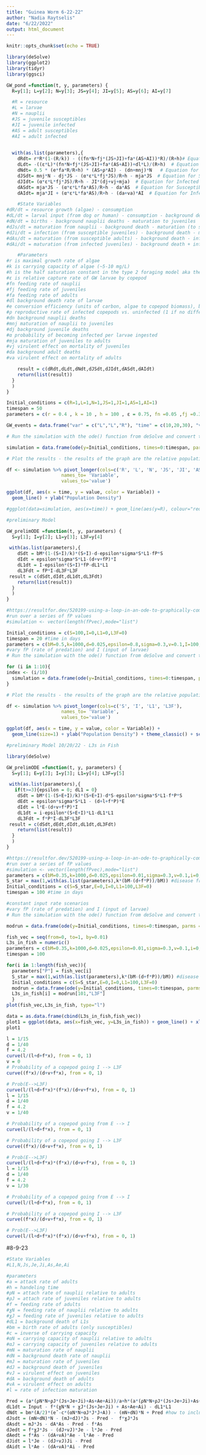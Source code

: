 ```yaml
--- 
title: "Guinea Worm 6-22-22" 
author: "Nadia Raytselis" 
date: "6/22/2022" 
output: html_document 
--- 
```


```r
knitr::opts_chunk$set(echo = TRUE) 
``` 

```r
library(deSolve) 
library(ggplot2) 
library(tidyr)
library(ggsci)
``` 

```r
GW_pond =function(t, y, parameters) { 
  R=y[1]; L=y[2]; N=y[3]; JS=y[4]; JI=y[5]; AS=y[6]; AI=y[7]  

  #R = resource 
  #L = larvae 
  #N = nauplii 
  #JS = juvenile susceptibles 
  #JI = juvenile infected 
  #AS = adult susceptibles 
  #AI = adult infected 

   
  with(as.list(parameters),{  
    dRdt= r*R*(1-(R/k)) - ((fn*N+fj*(JS+JI)+fa*(AS+AI))*R)/(R+h)# Equation for Resources 
    dLdt= -((ε*L)*(fn*N+fj*(JS+JI)+fa*(AS+AI))+dl*L)/(R+h)  # Equation for Larvae 
    dNdt= 0.5 * (e*fa*R/R+h) * (AS+ρ*AI) - (dn+mnj)*N   # Equation for Nauplii 
    dJSdt= mnj*N - dj*JS - (α*ε*L*fj*JS)/R+h - mja*JS  # Equation for Susceptible Juveniles 
    dJIdt= (α*ε*L*fj*JS)/R+h - JI*(dj+vj+mja)  # Equation for Infected Juveniles 
    dASdt= mja*JS - (α*ε*L*fa*AS)/R+h - da*AS  # Equation for Susceptible Adults 
    dAIdt= mja*JI + (α*ε*L*fa*AS)/R+h - (da+va)*AI  # Equation for Infected Adults 

    #State Variables 
#dR/dt = resource growth (algae) - consumption 
#dL/dt = larval input (from dog or human) - consumption - background death 
#dN/dt = births - background nauplii deaths - maturation to juveniles 
#dJs/dt = maturation from nauplii - background death - maturation (to susceptible adults) - infection 
#dJi/dt = infection (from susceptible juveniles) - background death - maturation (to infected adults) 
#dAs/dt = maturation (from susceptible adults) - background death - infection 
#dAi/dt = maturation (from infected juveniles) - background death + infection (of susceptible adults) 

    #Parameters 
#r is maximal growth rate of algae 
#k is carrying capacity of algae (~5-10 mg/L) 
#h is the half saturation constant in the type 2 foraging model aka the resource density at which the consumer's consumption rate is 1/2 of the maximum rate. It is related to search speed and defines the shape/slope of the curve 
#ε is relative capture rate of GW larvae by copepod 
#fn feeding rate of nauplii 
#fj feeding rate of juveniles 
#fa feeding rate of adults 
#dl background death rate of larvae  
#e conversion efficiency (units of carbon, algae to copepod biomass), births dependent on consumption by adults
#ρ reproductive rate of infected copepods vs. uninfected (1 if no difference) 
#dn background nauplii deaths 
#mnj maturation of nauplii to juveniles 
#dj background juvenile deaths 
#α probability of becoming infected per larvae ingested 
#mja maturation of juveniles to adults 
#vj virulent effect on mortality of juveniles 
#da background adult deaths  
#va virulent effect on mortality of adults 

    result = c(dRdt,dLdt,dNdt,dJSdt,dJIdt,dASdt,dAIdt) 
    return(list(result)) 
  } 
  )  
}  
``` 

```r
Initial_conditions = c(R=1,L=1,N=1,JS=1,JI=1,AS=1,AI=1) 
timespan = 50 
parameters = c(r = 0.4 , k = 10 , h = 100 , ε = 0.75, fn =0.05 ,fj =0.317 , fa =0.1 , dl =2.5 , e = 0.33 , ρ  = 1 , dn = 0.233, mnj = 1.25, dj = 0.2, α = 0.001 , mja = 0.62 , vj =0 , da =0.2 , va = 0.80 ) #time in days

GW_events = data.frame("var" = c("L","L","R"), "time" = c(10,20,30), "value" = c(1,0,0), "method" = c("add","add","add")) 

# Run the simulation with the ode() function from deSolve and convert to a dataframe 

simulation = data.frame(ode(y=Initial_conditions, times=0:timespan, parms = parameters, func=GW_pond, method="lsoda", events = list(data = GW_events))) 

# Plot the results - the results of the graph are the relative population densities of each stage class 

df <- simulation %>% pivot_longer(cols=c('R', 'L', 'N', 'JS', 'JI', 'AS', 'AI'),
                    names_to= 'Variable',
                    values_to='value')

ggplot(df, aes(x = time, y = value, color = Variable)) +
  geom_line() + ylab("Population Density") 

#ggplot(data=simulation, aes(x=time)) + geom_line(aes(y=R), colour="red") + geom_line(aes(y=L), colour="blue") + geom_line(aes(y=N), colour="green") + geom_line(aes(y=JS), colour="orange") + geom_line(aes(y=JI), colour="purple") + geom_line(aes(y=AS), colour="black") + geom_line(aes(y=AI), colour="pink") + ylab("Density") 
``` 
```r
#preliminary Model

GW_prelimODE =function(t, y, parameters) { 
  S=y[1]; I=y[2]; L1=y[3]; L3F=y[4]

 with(as.list(parameters),{  
    dSdt = bM*(1-(S+I)/k)*(S+I)-d-epsilon*sigma*S*L1-fP*S
    dIdt = epsilon*sigma*S*L1-(d+v+fP)*I
    dL1dt = I-epsilon*(S+I)*fP-dL1*L1
    dL3Fdt = fP*I-dL3F*L3F
 result = c(dSdt,dIdt,dL1dt,dL3Fdt) 
    return(list(result)) 
  } 
  )  
}  

#https://resultfor.dev/520199-using-a-loop-in-an-ode-to-graphically-compare-different-parameters-r
#run over a series of fP values 
#simulation <- vector(length(fPvec),mode="list")

Initial_conditions = c(S=100,I=0,L1=0,L3F=0)
timespan = 20 #time in days
parameters = c(bM=0.5,k=1000,d=0.025,epsilon=0.8,sigma=0.3,v=0.1,I=100,dL1=1,dL3F=0.01)
#vary fP (rate of predation) and I (input of larvae)
# Run the simulation with the ode() function from deSolve and convert to a dataframe

for (i in 1:10){
index <- (i/10)
  simulation = data.frame(ode(y=Initial_conditions, times=0:timespan, parms = c(fP=index[i],parameters), func=GW_prelimODE, method="lsoda"))
}

# Plot the results - the results of the graph are the relative population densities of each stage class 

df <- simulation %>% pivot_longer(cols=c('S', 'I', 'L1', 'L3F'),
                    names_to= 'Variable',
                    values_to='value')

ggplot(df, aes(x = time, y = value, color = Variable)) +
  geom_line(size=1) + ylab("Population Density") + theme_classic() + scale_color_jama()
```

```r
#preliminary Model 10/20/22 - L3s in Fish 

library(deSolve)

GW_prelimODE =function(t, y, parameters) { 
  S=y[1]; E=y[2]; I=y[3]; L1=y[4]; L3F=y[5]

 with(as.list(parameters),{  
   if(t>=3){epsilon = 0; dL1 = 0}
    dSdt = bM*(1-(S+E+I)/k)*(S+E+I)-d*S-epsilon*sigma*S*L1-f*P*S
    dEdt = epsilon*sigma*S*L1 - (d+l+f*P)*E
    dIdt = l*E-(d+v+f*P)*I
    dL1dt = i-epsilon*(S+E+I)*L1-dL1*L1
    dL3Fdt = f*P*I-dL3F*L3F
 result = c(dSdt,dEdt,dIdt,dL1dt,dL3Fdt) 
    return(list(result)) 
  } 
  )  
}  

#https://resultfor.dev/520199-using-a-loop-in-an-ode-to-graphically-compare-different-parameters-r
#run over a series of fP values 
#simulation <- vector(length(fPvec),mode="list")
parameters = c(bM=0.35,k=1000,d=0.025,epsilon=0.01,sigma=0.3,v=0.1,i=0,dL1=1,dL3F=0,l=1/15,f=4.2,P=0.07)
S_star = max(1,with(as.list(parameters),k*(bM-(d+f*P))/bM)) #disease free equilibrium state 
Initial_conditions = c(S=S_star,E=0,I=0,L1=100,L3F=0)
timespan = 100 #time in days

#constant input rate scenarios 
#vary fP (rate of predation) and I (input of larvae)
# Run the simulation with the ode() function from deSolve and convert to a dataframe

modrun = data.frame(ode(y=Initial_conditions, times=0:timespan, parms = parameters, func=GW_prelimODE, method="lsoda",maxsteps=5e5))

fish_vec = seq(from=0, to=1, by=0.01)
L3s_in_fish = numeric()
parameters = c(bM=0.35,k=1000,d=0.025,epsilon=0.01,sigma=0.3,v=0.1,i=0,dL1=1,dL3F=0,l=1/15,f=4.2,P=0.07)
timespan = 100

for(i in 1:length(fish_vec)){
  parameters["P"] = fish_vec[i]
  S_star = max(1,with(as.list(parameters),k*(bM-(d+f*P))/bM)) #disease free equilibrium state 
  Initial_conditions = c(S=S_star,E=0,I=0,L1=100,L3F=0)
  modrun = data.frame(ode(y=Initial_conditions, times=0:timespan, parms = parameters, func=GW_prelimODE, method="lsoda",maxsteps=5e5)) 
  L3s_in_fish[i] = modrun[101,"L3F"]
  }
plot(fish_vec,L3s_in_fish, type="l")

```


```r
data = as.data.frame(cbind(L3s_in_fish,fish_vec))
plot1 = ggplot(data, aes(x=fish_vec, y=L3s_in_fish)) + geom_line() + xlab("Density of Fish/L") + ylab("L3s in Fish") + geom_vline(xintercept=0.077, linetype='dashed', color = "red") + geom_vline(xintercept=0.50, linetype='dashed', color = "blue") + geom_text(aes(x=0.097, label="Copepod population crashes", y=2), colour="black", angle=90) + geom_text(aes(x=0.52, label="Fish density from Box et al. 2021", y=2), colour="black", angle=90) + theme_classic()
plot1
```


```r
l = 1/15
d = 1/40
f = 4.2
curve(l/(l+d+f*x), from = 0, 1)
v = 0
# Probability of a copepod going I --> L3F
curve((f*x)/(d+v+f*x), from = 0, 1)

# Prob(E-->L3F)
curve(l/(l+d+f*x)*(f*x)/(d+v+f*x), from = 0, 1)
l = 1/15
d = 1/40
f = 4.2
v = 1/40

# Probability of a copepod going from E --> I
curve(l/(l+d+f*x), from = 0, 1)

# Probability of a copepod going I --> L3F
curve((f*x)/(d+v+f*x), from = 0, 1)

# Prob(E-->L3F)
curve(l/(l+d+f*x)*(f*x)/(d+v+f*x), from = 0, 1)
l = 1/15
d = 1/40
f = 4.2
v = 1/30

# Probability of a copepod going from E --> I
curve(l/(l+d+f*x), from = 0, 1)

# Probability of a copepod going I --> L3F
curve((f*x)/(d+v+f*x), from = 0, 1)

# Prob(E-->L3F)
curve(l/(l+d+f*x)*(f*x)/(d+v+f*x), from = 0, 1)
```
#8-9-23
```r
#State Variables
#L1,N,Js,Je,Ji,As,Ae,Ai

#parameters
#a = attack rate of adults
#h = handeling time
#ρN = attach rate of nauplii relative to adults
#ρJ = attach rate of juveniles relative to adults
#f = feeding rate of adults
#ɣN = feeding rate of nauplii relative to adults
#ɣJ = feeding rate of juveniles relative to adults
#dL1 = background death of L1s
#bm = birth rate of adults (only susceptibles)
#c = inverse of carrying capacity
#αN = carrying capacity of nauplii relative to adults
#αJ = carrying capacity of juveniles relative to adults
#mN = maturation rate of nauplii
#dN = background death rate of nauplii
#mJ = maturation rate of juveniles
#dJ = background death of juveniles
#vJ = virulent effect on juveniles
#dA = background death of adults 
#vA = virulent effect on adults 
#l = rate of infection maturation 

Pred = (a*(ρN*N+ρJ*(Js+Je+Ji)+As+Ae+Ai))/a+h*(a*(ρN*N+ρJ*(Js+Je+Ji)+As+Ae+Ai))
dL1dt = Input - f*(ɣN*N + ɣJ*(Js+Je+Ji) + As+Ae+Ai) - dL1*L1
dNdt = bm*(A/2)*(eˆ-c*(αN*N+αJ*J*J+A)) - (mN+dN)*N + Pred #how to include stage classes in logistic growth equation? 
dJsdt = (mN+dN)*N - (mJ+dJ)*Js - Pred -  f*ɣJ*Js
dAsdt = mJ*Js - dA*As - Pred - f*As 
dJedt = f*ɣJ*Js - (dJ+vJ)*Je - l*Je - Pred
dAedt = f*As - (dA+vA)*Ae - l*Ae - Pred
dJidt = l*Je - (dJ+vJ)Ji - Pred
dAidt = l*Ae - (dA+vA)*Ai - Pred
```

